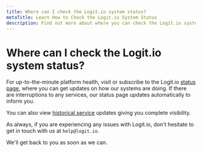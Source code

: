 ```yaml
---
title: Where can I check the Logit.io system status?
metaTitle: Learn How to Check the Logit.io System Status
description: Find out more about where you can check the Logit.io system status showing complete visibility in this informative article.
---
```


# Where can I check the Logit.io system status?

For up-to-the-minute platform health, visit or subscribe to the 
Logit.io [status page](https://status.logit.io/), where you can get 
updates on how our systems are doing. If there are interruptions 
to any services, our status page updates automatically to inform you.

You can also view [historical service](https://status.logit.io/history) updates 
giving you complete visibility.

As always, if you are experiencing any issues with Logit.io, 
don't hesitate to get in touch with us at `help@logit.io`.

We'll get back to you as soon as we can.